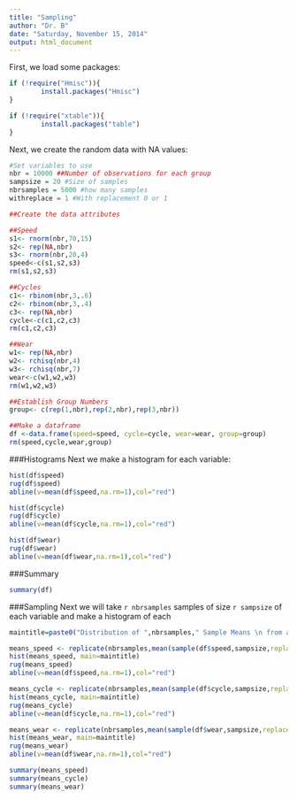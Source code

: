 ```yaml
---
title: "Sampling"
author: "Dr. B"
date: "Saturday, November 15, 2014"
output: html_document
---
```


First, we load some packages:
```r
if (!require("Hmisc")){
        install.packages("Hmisc")
}

if (!require("xtable")){
        install.packages("table")
}
```

Next, we create the random data with NA values:
```r
#Set variables to use
nbr = 10000 ##Number of observations for each group
sampsize = 20 #Size of samples
nbrsamples = 5000 #how many samples
withreplace = 1 #With replacement 0 or 1

##Create the data attributes

##Speed
s1<- rnorm(nbr,70,15)
s2<- rep(NA,nbr)
s3<- rnorm(nbr,20,4)
speed<-c(s1,s2,s3)
rm(s1,s2,s3)

##Cycles
c1<- rbinom(nbr,3,.6)
c2<- rbinom(nbr,3,.4)
c3<- rep(NA,nbr)
cycle<-c(c1,c2,c3)
rm(c1,c2,c3)

##Wear
w1<- rep(NA,nbr)
w2<- rchisq(nbr,4)
w3<- rchisq(nbr,7)
wear<-c(w1,w2,w3)
rm(w1,w2,w3)

##Establish Group Numbers
group<- c(rep(1,nbr),rep(2,nbr),rep(3,nbr))

##Make a dataframe
df <-data.frame(speed=speed, cycle=cycle, wear=wear, group=group)
rm(speed,cycle,wear,group)
```

###Histograms
Next we make a histogram for each variable:
```r
hist(df$speed)
rug(df$speed)
abline(v=mean(df$speed,na.rm=1),col="red")

hist(df$cycle)
rug(df$cycle)
abline(v=mean(df$cycle,na.rm=1),col="red")

hist(df$wear)
rug(df$wear)
abline(v=mean(df$wear,na.rm=1),col="red")
```

###Summary 
```r
summary(df)
```

###Sampling
Next we will take `r nbrsamples ` samples of size `r sampsize` of each variable and make a histogram of each
```r
maintitle=paste0("Distribution of ",nbrsamples," Sample Means \n from a Sample Size of ", sampsize)

means_speed <- replicate(nbrsamples,mean(sample(df$speed,sampsize,replace=withreplace),na.rm=1))
hist(means_speed, main=maintitle)
rug(means_speed)
abline(v=mean(df$speed,na.rm=1),col="red")

means_cycle <- replicate(nbrsamples,mean(sample(df$cycle,sampsize,replace=withreplace),na.rm=1))
hist(means_cycle, main=maintitle)
rug(means_cycle)
abline(v=mean(df$cycle,na.rm=1),col="red")

means_wear <- replicate(nbrsamples,mean(sample(df$wear,sampsize,replace=withreplace),na.rm=1))
hist(means_wear, main=maintitle)
rug(means_wear)
abline(v=mean(df$wear,na.rm=1),col="red")

summary(means_speed)
summary(means_cycle)
summary(means_wear)
```

